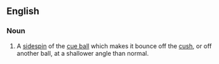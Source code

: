 ==English==

===Noun===
{{en-noun|head=[[check]] [[side]]}}

# {{label|en|sports|billiards|snooker|pool}} A [[sidespin]] of the [[cue ball]] which makes it bounce off the [[cush]], or off another ball, at a shallower angle than normal.
